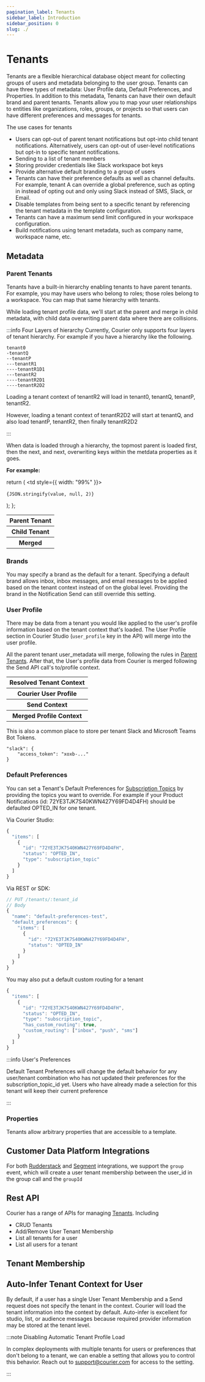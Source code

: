 ```yaml
---
pagination_label: Tenants
sidebar_label: Introduction
sidebar_position: 0
slug: ./
---
```


# Tenants

Tenants are a flexible hierarchical database object meant for collecting groups of users and metadata belonging to the user group. Tenants can have three types of metadata: User Profile data, Default Preferences, and Properties. In addition to this metadata, Tenants can have their own default brand and parent tenants. Tenants allow you to map your user relationships to entities like organizations, roles, groups, or projects so that users can have different preferences and messages for tenants.

The use cases for tenants

- Users can opt-out of parent tenant notifications but opt-into child tenant notifications. Alternatively, users can opt-out of user-level notifications but opt-in to specific tenant notifications.
- Sending to a list of tenant members
- Storing provider credentials like Slack workspace bot keys
- Provide alternative default branding to a group of users
- Tenants can have their preference defaults as well as channel defaults. For example, tenant A can override a global preference, such as opting in instead of opting out and only using Slack instead of SMS, Slack, or Email.
- Disable templates from being sent to a specific tenant by referencing the tenant metadata in the template configuration.
- Tenants can have a maximum send limit configured in your workspace configuration.
- Build notifications using tenant metadata, such as company name, workspace name, etc.

## Metadata

### Parent Tenants

Tenants have a built-in hierarchy enabling tenants to have parent tenants. For example, you may have users who belong to roles; those roles belong to a workspace. You can map that same hierarchy with tenants.

While loading tenant profile data, we'll start at the parent and merge in child metadata, with child data overwriting parent data where there are collisions.

:::info Four Layers of hierarchy
Currently, Courier only supports four layers of tenant hierarchy. For example if you have a hierarchy like the following.

```
tenant0
-tenantQ
--tenantP
---tenantR1
----tenantR1D1
---tenantR2
----tenantR2D1
----tenantR2D2
```

Loading a tenant context of tenantR2 will load in tenant0, tenantQ, tenantP, tenantR2.

However, loading a tenant context of tenantR2D2 will start at tenantQ, and also load tenantP, tenantR2, then finally tenantR2D2

:::

When data is loaded through a hierarchy, the topmost parent is loaded first, then the next, and next, overwriting keys within the metdata properties as it goes.

**For example:**

  return (
    <td style={{ width: "99%" }}>
      <pre>
        <code>{JSON.stringify(value, null, 2)}</code>
      </pre>
    </td>
  );
};

<table>
  <tbody>
    <tr>
      <th>Parent Tenant</th>
      <TableCellCode
        value={{ brand_id: "brandX", user_profile: { key1: "value1", key3: "valueA" } }}
      />
    </tr>
    <tr>
      <th>Child Tenant</th>
      <TableCellCode
        value={{ brand_id: "brandY", user_profile: { key2: "value2", key3: "valueB" } }}
      />
    </tr>
    <tr>
      <th>Merged</th>
      <TableCellCode
        value={{
          brand_id: "brandY",
          user_profile: { key1: "value1", key2: "value2", key3: "valueB" },
        }}
      />
    </tr>
  </tbody>
</table>

### Brands

You may specify a brand as the default for a tenant. Specifying a default brand allows inbox, inbox messages, and email messages to be applied based on the tenant context instead of on the global level. Providing the brand in the Notification Send can still override this setting.

### User Profile

There may be data from a tenant you would like applied to the user's profile information based on the tenant context that's loaded. The User Profile section in Courier Studio (`user_profile` key in the API) will merge into the user profile.

All the parent tenant user_metadata will merge, following the rules in [Parent Tenants](#parent-tenants). After that, the User's profile data from Courier is merged following the Send API call's to/profile context.

<table>
  <tbody>
    <tr>
      <th>Resolved Tenant Context</th>
      <TableCellCode
        value={{ user_profile: { key1: "value1", key2: "valueA", key3: "X", foo: "bar" } }}
      />
    </tr>
    <tr>
      <th>Courier User Profile</th>
      <TableCellCode value={{ key2: "valueB", key4: "Y", foo: "baz" }} />
    </tr>
    <tr>
      <th>Send Context</th>
      <TableCellCode value={{ to: { key2: "valueC", key5: true } }} />
    </tr>
    <tr>
      <th>Merged Profile Context</th>
      <TableCellCode
        value={{
          foo: "baz",
          key1: "value1",
          key2: "valueC",
          key3: "X",
          key4: "Y",
          key5: true,
        }}
      />
    </tr>
  </tbody>
</table>

This is also a common place to store per tenant Slack and Microsoft Teams Bot Tokens.

```
"slack": {
    "access_token": "xoxb-..."
}
```

### Default Preferences

You can set a Tenant's Default Preferences for [Subscription Topics](../preferences/preference-center/designer/#subscription-topics) by providing the topics you want to override. For example if your Product Notifications (id: 72YE3TJK7S40KWN427Y69FD4D4FH) should be defaulted OPTED_IN for one tenant.

Via Courier Studio:

```javascript
{
  "items": [
    {
      "id": "72YE3TJK7S40KWN427Y69FD4D4FH",
      "status": "OPTED_IN",
      "type": "subscription_topic"
    }
  ]
}
```

Via REST or SDK:

```javascript
// PUT /tenants/:tenant_id
// Body
{
  "name": "default-preferences-test",
  "default_preferences": {
    "items": [
      {
        "id": "72YE3TJK7S40KWN427Y69FD4D4FH",
        "status": "OPTED_IN"
      }
    ]
  }
}
```

You may also put a default custom routing for a tenant

```javascript
{
  "items": [
    {
      "id": "72YE3TJK7S40KWN427Y69FD4D4FH",
      "status": "OPTED_IN",
      "type": "subscription_topic",
      "has_custom_routing": true,
      "custom_routing": ["inbox", "push", "sms"]
    }
  ]
}
```

:::info User's Preferences

Default Tenant Preferences will change the default behavior for any user/tenant combination who has not updated their preferences for the subscription_topic_id yet. Users who have already made a selection for this tenant will keep their current preference

:::

### Properties

Tenants allow arbitrary properties that are accessible to a template.

## Customer Data Platform Integrations

For both [Rudderstack](../../external-integrations/rudderstack) and [Segment](../../external-integrations/segment/segment-integration) integrations, we support the `group` event, which will create a user tenant membership between the user_id in the group call and the `groupId`

## Rest API

Courier has a range of APIs for managing [Tenants](/reference/tenants). Including

- CRUD Tenants
- Add/Remove User Tenant Membership
- List all tenants for a user
- List all users for a tenant

## Tenant Membership

## Auto-Infer Tenant Context for User

By default, if a user has a single User Tenant Membership and a Send request does not specify the tenant in the context. Courier will load the tenant information into the context by default. Auto-infer is excellent for studio, list, or audience messages because required provider information may be stored at the tenant level.

:::note Disabling Automatic Tenant Profile Load

In complex deployments with multiple tenants for users or preferences that don't belong to a tenant, we can enable a setting that allows you to control this behavior. Reach out to support@courier.com for access to the setting.

:::
